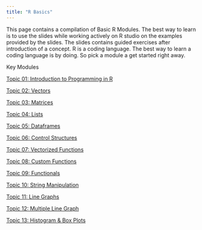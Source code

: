 ```yaml
---
title: "R Basics"
---
```


This page contains a compilation of Basic R Modules. The best way to learn is to use the slides while working actively on R studio on the examples provided by the slides. The slides contains guided exercises after introduction of a concept. R is a coding language. The best way to learn a coding language is by doing. So pick a module a get started right away.

Key Modules

::: {.grid}

::: {.g-col-4}
[Topic 01: Introduction to Programming in R](r_basics/Introduction.qmd)

[Topic 02: Vectors](r_basics/vectors.qmd)

[Topic 03: Matrices](r_basics/matrices.qmd)

[Topic 04: Lists](r_basics/lists.qmd)

[Topic 05: Dataframes](r_basics/dataframes.qmd)
:::

::: {.g-col-4}

[Topic 06: Control Structures](r_basics/control_structures.qmd)

[Topic 07: Vectorized Functions](r_basics/vectorized_functions.qmd)

[Topic 08: Custom Functions](r_basics/custom_functions.qmd)

[Topic 09: Functionals](r_basics/functionals.qmd)

[Topic 10: String Manipulation](r_basics/string_manipulation.qmd)
:::

::: {.g-col-4}

[Topic 11: Line Graphs](r_basics/line_graphs.qmd)

[Topic 12: Multiple Line Graph](r_basics/multi_line.qmd)

[Topic 13: Histogram & Box Plots](r_basics/hist_box.qmd)
:::

:::



